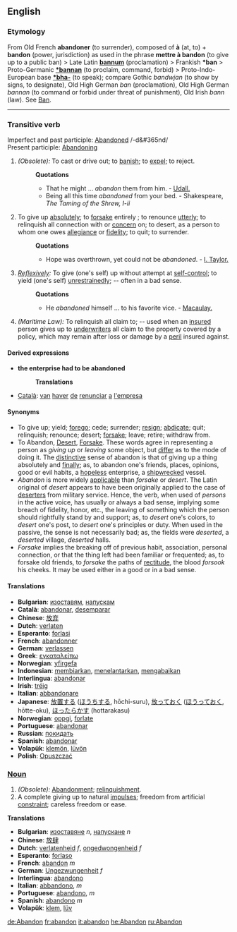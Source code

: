 ==English==

===Etymology===

From Old French '''abandoner''' (to surrender), composed of '''à''' (at, to) + '''bandon''' (power, jurisdiction) as used in the phrase '''mettre à bandon''' (to give up to a public ban) > Late Latin '''[[bannum]]''' (proclamation) > Frankish '''*ban''' > Proto-Germanic '''[[*bannan]]''' (to proclaim, command, forbid) > Proto-Indo-European base '''[[*bha- ]]''' (to speak); compare Gothic ''bandwjan'' (to show by signs, to designate), Old High German ''ban'' (proclamation), Old High German ''bannan'' (to command or forbid under threat of punishment), Old Irish ''bann'' (law). See [[Ban]].

----

=== Transitive verb ===
Imperfect and past participle: [[Abandoned]] /-d&#365nd/ <br>
Present participle: [[Abandoning]] 

#''(Obsolete):'' To cast or drive out; to [[banish]]; to [[expel]]; to reject.
#:'''Quotations'''
#:*That he might ... ''abandon'' them from him. - [[Udall.]]
#:*Being all this time ''abandoned'' from your bed. - Shakespeare, ''The Taming of the Shrew, I-ii''
#To give up [[absolutely]]; to [[forsake]] entirely ; to renounce [[utterly]]; to relinquish all connection with or [[concern]] on; to desert, as a person to whom one owes [[allegiance]] or [[fidelity]]; to quit; to surrender.
#:'''Quotations'''
#:*Hope was overthrown, yet could not be ''abandoned''. - [[I. Taylor.]]
#''[[Reflexively]]:'' To give (one's self) up without attempt at [[self-control]]; to yield (one's self) [[unrestrainedly]]; -- often in a bad sense.
#:'''Quotations'''
#:*He ''abandoned'' himself ... to his favorite vice. - [[Macaulay.]]
#''(Maritime Law):'' To relinquish all claim to; -- used when an [[insured]] person gives up to [[underwriters]] all claim to the property covered by a policy, which may remain after loss or damage by a [[peril]] insured against.
====Derived expressions====
*'''the enterprise had to be abandoned'''
*:'''Translations'''
*[[Català]]: [[van]] [[haver]] [[de]] [[renunciar]] [[a]] [[l']][[empresa]] 
====Synonyms====
*To give up; yield; [[forego]]; cede; surrender; [[resign]]; [[abdicate]]; quit; relinquish; renounce; desert; [[forsake]]; leave; retire; withdraw from. 
*To Abandon, [[Desert]], [[Forsake]]. These words agree in representing a person as ''giving up'' or ''leaving'' some object, but [[differ]] as to the mode of doing it. The [[distinctive]] sense of abandon is that of giving up a thing absolutely and [[finally]]; as, to abandon one's friends, places, opinions, good or evil habits, a [[hopeless]] enterprise, a [[shipwrecked]] vessel. 
*''Abandon'' is more widely [[applicable]] than ''forsake'' or ''desert''. The Latin original of ''desert'' appears to have been originally applied to the case of [[deserters]] from military service. Hence, the verb, when used of ''persons'' in the active voice, has usually or always a bad sense, implying some breach of fidelity, honor, etc., the leaving of something which the person should rightfully stand by and support; as, to ''desert'' one's colors, to ''desert'' one's post, to ''desert'' one's principles or duty. When used in the passive, the sense is not necessarily bad; as, the fields were ''deserted'', a ''deserted'' village, ''deserted'' halls. 
*''Forsake'' implies the breaking off of previous habit, association, personal connection, or that the thing left had been familiar or frequented; as, to forsake old friends, to ''forsake'' the paths of [[rectitude]], the blood ''forsook'' his cheeks. It may be used either in a good or in a bad sense.

====Translations====
*'''Bulgarian''': [[изоставям]], [[напускам]]
*'''Català''': [[abandonar]], [[desemparar]]
*'''Chinese''': [[放弃]]
*'''Dutch''': [[verlaten]]
*'''Esperanto''': [[forlasi]]
*'''French''': [[abandonner]]
*'''German''': [[verlassen]]
*'''Greek''': [[εγκαταλείπω]]
*'''Norwegian''': [[yfirgefa]]
*'''Indonesian''': [[biar|membiarkan]], [[telantar|menelantarkan]], [[abai|mengabaikan]]
*'''Interlingua''': [[abandonar]]
*'''Irish''': [[tréig]]
*'''Italian''': [[abbandonare]]
*'''Japanese''': [[放置]]する ([[ほうち]]する, hōchi-suru), [[放っておく]] ([[ほうっておく]], hōtte-oku), [[ほったらかす]] (hottarakasu)
*'''Norwegian''': [[oppgi]], [[forlate]]
*'''Portuguese''': [[abandonar]]
*'''Russian''': [[покидать]]
*'''Spanish''': [[abandonar]]
*'''Volapük''': [[klemön]], [[lüvön]]
*'''Polish''': [[Opuszczać]]

=== [[Noun]] ===
#''(Obsolete):'' [[Abandonment]]; [[relinquishment]].
#A complete giving up to natural [[impulses]]; freedom from artificial [[constraint]]; careless freedom or ease.

'''Translations'''
*'''Bulgarian''': [[изоставяне]] ''n'', [[напускане]] ''n''
*'''Chinese''': [[放肆]]
*'''Dutch''': [[verlatenheid]] ''f'', [[ongedwongenheid]] ''f''
*'''Esperanto''': [[forlaso]]
*'''French''': [[abandon]] ''m''
*'''German''': [[Ungezwungenheit]] ''f''
*'''Interlingua''': [[abandono]]
*'''Italian''': [[abbandono]], ''m''
*'''Portuguese''': [[abandono]], ''m'' 
*'''Spanish''': [[abandono]] ''m''
*'''Volapük''': [[klem]], [[lüv]]


[[de:Abandon]]
[[fr:abandon]]
[[it:abandon]]
[[he:Abandon]]
[[ru:Abandon]]